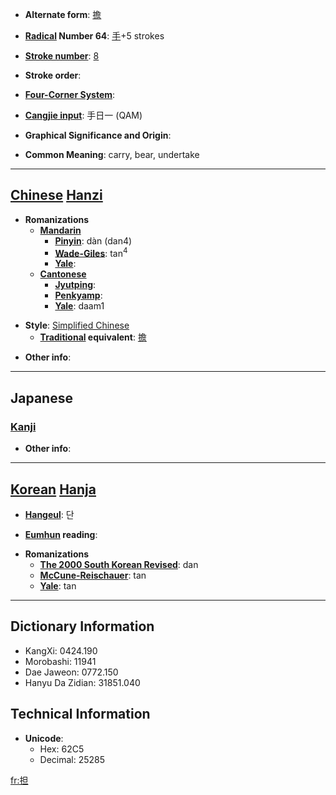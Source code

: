 * '''Alternate form''': [[擔]]

* '''[[Wiktionary:Chinese radical index| Radical]] Number 64''': [[Wiktionary:Chinese radical index 手|手]]+5 strokes

* '''[[Wiktionary:Chinese total strokes index|Stroke number]]''': [[Wiktionary:Chinese total strokes index 8|8]]

* '''Stroke order''': 

* '''[[Wiktionary:Chinese four corner index|Four-Corner System]]''': 

* '''[[Wiktionary:Chinese Cangjie index|Cangjie input]]''': 手日一 (QAM)

* '''Graphical Significance and Origin''': 

* '''Common Meaning''': carry, bear, undertake

----

== [[Chinese]] [[Hanzi]] ==

* '''Romanizations'''
** '''[[Mandarin]]'''
*** '''[[Pinyin]]''': dàn (dan4)
*** '''[[Wade-Giles]]''': tan<sup>4</sup>
*** '''[[Yale]]''': 
** '''[[Cantonese]]'''
*** '''[[Jyutping]]''':
*** '''[[Penkyamp]]''': 
*** '''[[Yale]]''': daam1

* '''Style''': [[Simplified Chinese]] 
** '''[[Traditional Chinese|Traditional]] equivalent''': [[擔]]

* '''Other info''': 

----

==Japanese==
===[[Kanji]]===
{{kanji|on readings=[[たん]] (tan)|kun readings=[[になう]] (ninau), [[かつぐ]] (katsugu)}}

* '''Other info''':  

----

== [[Korean]] [[Hanja]] ==

* '''[[Hangeul]]''': 단

* '''[[Eumhun]] reading''': 

* '''Romanizations'''
** '''[[The 2000 South Korean Revised Romanization|The 2000 South Korean Revised]]''': dan
** '''[[McCune-Reischauer]]''': tan
** '''[[Yale]]''': tan

----

== Dictionary Information ==

* KangXi: 0424.190
* Morobashi: 11941
* Dae Jaweon: 0772.150
* Hanyu Da Zidian: 31851.040

== Technical Information ==

* '''Unicode''':
** Hex: 62C5
** Decimal: 25285

[[fr:担]]